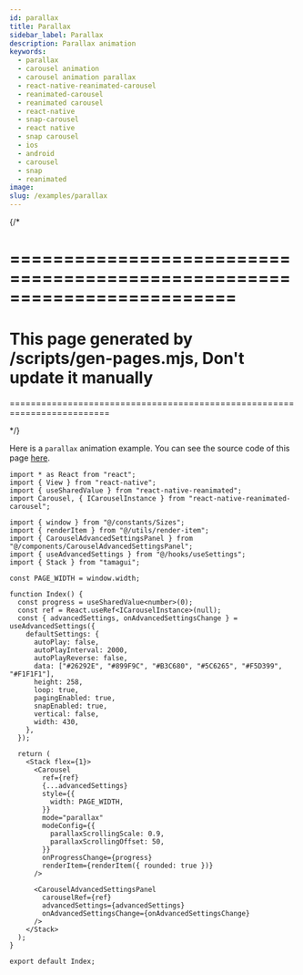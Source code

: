 ```yaml
---
id: parallax
title: Parallax
sidebar_label: Parallax
description: Parallax animation
keywords:
  - parallax
  - carousel animation
  - carousel animation parallax
  - react-native-reanimated-carousel
  - reanimated-carousel
  - reanimated carousel
  - react-native
  - snap-carousel
  - react native
  - snap carousel
  - ios
  - android
  - carousel
  - snap
  - reanimated
image:
slug: /examples/parallax
---
```


{/* 

=========================================================================
=========================================================================
This page generated by /scripts/gen-pages.mjs, Don't update it manually 
=========================================================================
=========================================================================

*/}

Here is a `parallax` animation example. You can see the source code of this page [here](https://github.com/dohooo/react-native-reanimated-carousel/blob/main/example/app/src/pages/parallax/index.tsx).


<Page page='parallax' />

```tsx copy
import * as React from "react";
import { View } from "react-native";
import { useSharedValue } from "react-native-reanimated";
import Carousel, { ICarouselInstance } from "react-native-reanimated-carousel";

import { window } from "@/constants/Sizes";
import { renderItem } from "@/utils/render-item";
import { CarouselAdvancedSettingsPanel } from "@/components/CarouselAdvancedSettingsPanel";
import { useAdvancedSettings } from "@/hooks/useSettings";
import { Stack } from "tamagui";

const PAGE_WIDTH = window.width;

function Index() {
  const progress = useSharedValue<number>(0);
  const ref = React.useRef<ICarouselInstance>(null);
  const { advancedSettings, onAdvancedSettingsChange } = useAdvancedSettings({
    defaultSettings: {
      autoPlay: false,
      autoPlayInterval: 2000,
      autoPlayReverse: false,
      data: ["#26292E", "#899F9C", "#B3C680", "#5C6265", "#F5D399", "#F1F1F1"],
      height: 258,
      loop: true,
      pagingEnabled: true,
      snapEnabled: true,
      vertical: false,
      width: 430,
    },
  });

  return (
    <Stack flex={1}>
      <Carousel
        ref={ref}
        {...advancedSettings}
        style={{
          width: PAGE_WIDTH,
        }}
        mode="parallax"
        modeConfig={{
          parallaxScrollingScale: 0.9,
          parallaxScrollingOffset: 50,
        }}
        onProgressChange={progress}
        renderItem={renderItem({ rounded: true })}
      />

      <CarouselAdvancedSettingsPanel
        carouselRef={ref}
        advancedSettings={advancedSettings}
        onAdvancedSettingsChange={onAdvancedSettingsChange}
      />
    </Stack>
  );
}

export default Index;

```